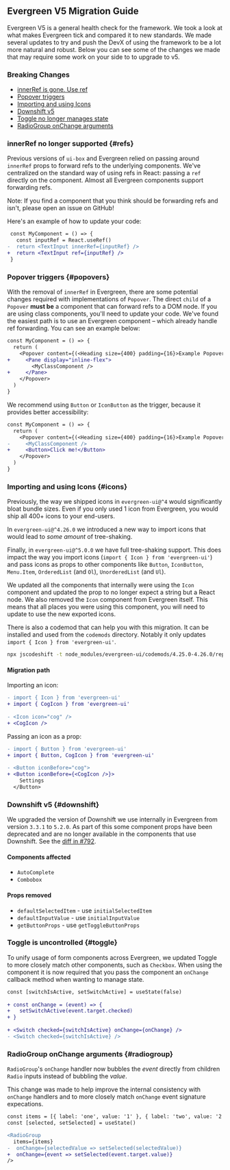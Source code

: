 

## Evergreen V5 Migration Guide

Evergreen V5 is a general health check for the framework. We took a look at what makes Evergreen tick
and compared it to new standards. We made several updates to try and push the DevX of using the framework
to be a lot more natural and robust. Below you can see some of the changes we made that may require some
work on your side to to upgrade to v5.

### Breaking Changes

 - [innerRef is gone. Use ref](#refs)
 - [Popover triggers](#popovers)
 - [Importing and using Icons](#icons)
 - [Downshift v5](#downshift)
 - [Toggle no longer manages state](#toggle)
 - [RadioGroup onChange arguments](#radiogroup)

### innerRef no longer supported {#refs}

Previous versions of `ui-box` and Evergreen relied on passing around `innerRef` props to forward refs to the underlying components.
We've centralized on the standard way of using refs in React: passing a `ref` directly on the component. Almost all Evergreen components
support forwarding refs.

Note: If you find a component that you think should be forwarding refs and isn't, please open an issue on GitHub!

Here's an example of how to update your code:

```diff static
 const MyComponent = () => {
   const inputRef = React.useRef()
-  return <TextInput innerRef={inputRef} />
+  return <TextInput ref={inputRef} />
 }
```

### Popover triggers {#popovers}
With the removal of `innerRef` in Evergreen, there are some potential changes required with implementations of `Popover`.
The direct `child` of a `Popover` **must be** a component that can forward refs to a DOM node. If you are using class components,
you'll need to update your code. We've found the easiest path is to use an Evergreen component – which already handle ref forwarding.
You can see an example below:

```diff static
const MyComponent = () => {
  return (
    <Popover content={(<Heading size={400} padding={16}>Example Popover</Heading>)}
+     <Pane display="inline-flex">
        <MyClassComponent />
+     </Pane>
    </Popover>
  )
}
```

We recommend using `Button` or `IconButton` as the trigger, because it provides better accessibility:

```diff static
const MyComponent = () => {
  return (
    <Popover content={(<Heading size={400} padding={16}>Example Popover</Heading>)}
-     <MyClassComponent />
+     <Button>Click me!</Button>
    </Popover>
  )
}
```

### Importing and using Icons {#icons}

Previously, the way we shipped icons in `evergreen-ui@^4` would significantly bloat bundle sizes. Even if you only
used 1 icon from Evergreen, you would ship all 400+ icons to your end-users.

In `evergreen-ui@^4.26.0` we introduced a new way to import icons that would lead to _some amount_ of tree-shaking.

Finally, in `evergreen-ui@^5.0.0` we have full tree-shaking support. This does impact the way you import icons (`import { Icon } from 'evergreen-ui'`) and pass
icons as props to other components like `Button`, `IconButton`, `Menu.Item`, `OrderedList` (and `Ol`), `UnorderedList` (and `Ul`).

We updated all the components that internally were using the `Icon` component and updated the prop to no longer expect a string but a React node.
We also removed the `Icon` component from Evergreen itself. This means that all places you were using this component, you will need to
update to use the new exported icons.

There is also a codemod that can help you with this migration. It can be installed and used from the `codemods` directory. Notably it only
updates `import { Icon } from 'evergreen-ui'`.

```sh static
npx jscodeshift -t node_modules/evergreen-ui/codemods/4.25.0-4.26.0/replace-icon-imports.js --parser=tsx --extensions=js,ts,tsx <your file target> --dry --print
```

#### Migration path

Importing an icon:

```diff static
- import { Icon } from 'evergreen-ui'
+ import { CogIcon } from 'evergreen-ui'
 
- <Icon icon="cog" />
+ <CogIcon />
```

Passing an icon as a prop:

```diff static
- import { Button } from 'evergreen-ui'
+ import { Button, CogIcon } from 'evergreen-ui'
 
- <Button iconBefore="cog">
+ <Button iconBefore={<CogIcon />}>
    Settings
  </Button>
```

### Downshift v5 {#downshift}

We upgraded the version of Downshift we use internally in Evergreen from version `3.3.1` to `5.2.0`. As part of this some
component props have been deprecated and are no longer available in the components that use Downshift.
See the [diff in #792](https://github.com/segmentio/evergreen/pull/792).

#### Components affected
 - `AutoComplete`
 - `Combobox`

#### Props removed
 - `defaultSelectedItem` - use `initialSelectedItem`
 - `defaultInputValue` - use `initialInputValue`
 - `getButtonProps` - use `getToggleButtonProps`

### Toggle is uncontrolled {#toggle}

To unify usage of form components across Evergreen, we updated Toggle to more closely match other components, such as `Checkbox`.
When using the component it is now required that you pass the component an `onChange` callback method when wanting to manage state.

```diff static
const [switchIsActive, setSwitchActive] = useState(false)
 
+ const onChange = (event) => {
+   setSwitchActive(event.target.checked)
+ }
 
+ <Switch checked={switchIsActive} onChange={onChange} />
- <Switch checked={switchIsActive} />
```

### RadioGroup onChange arguments {#radiogroup}

`RadioGroup`'s `onChange` handler now bubbles the _event_ directly from children `Radio` inputs instead of bubbling the _value_.

This change was made to help improve the internal consistency with `onChange` handlers and to more closely match `onChange` event signature expecations.

```diff static
const items = [{ label: 'one', value: '1' }, { label: 'two', value: '2' }]
const [selected, setSelected] = useState()

<RadioGroup
  items={items}
-  onChange={selectedValue => setSelected(selectedValue)}
+  onChange={event => setSelected(event.target.value)}
/>
```
